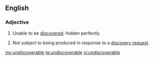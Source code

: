 ==English==
===Adjective===
{{en-adj}}
# Unable to be [[discover]]ed; hidden perfectly.
# {{legal}} Not subject to being produced in response to a [[discovery request]].

[[my:undiscoverable]]
[[te:undiscoverable]]
[[vi:undiscoverable]]